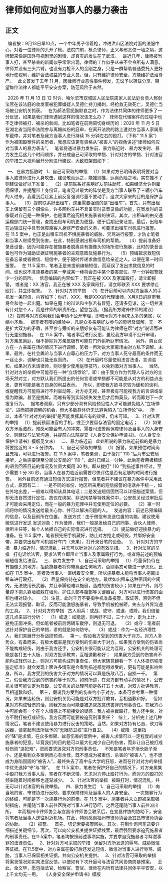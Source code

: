 # 律师如何应对当事人的暴力袭击
## 正文
 
编者按：9月13日早10点，一个中年男子带着枪，冲进洪山区法院对面的法服中心，对着一位律师的头开了枪。法院门前，枪杀律师，正义与邪恶仅一墙之隔，这听起来像是国外电视剧里的剧情，却真实的发生在了武汉。
 
最近几年，律师被当事人打，甚至杀害的新闻似乎常常出现，律师的工作似乎从来不会令所有人满意。律师并没有三头六臂，也没有刀枪不入的金刚之身，只是一群帮助普通委托人更好地行使权利，维护合法权益的专业人员。但，只有维护律师安全，方能维护法治尊严。
 
此文首发于去年 11 月，因律师行业恶性事件频发，无讼予以转载分享，期望每位法律人都能平平安安办案，防范风险于未然。
 

 
2020 年 11 月 13 日 12 时许，哈尔滨市双城区人民法院周家人民法庭负责人郝剑法官在该法庭的收发室被犯罪嫌疑人吴德仁持刀捅刺，经抢救无效死亡。吴德仁当场被公安机关抓获。
 
在为郝法官扼腕默哀之时，作为法律共同体的律师更多了一分反思，如果是我们律师遇到这样的情况该怎么办？
 
律师在代理案件的过程中也不乏律师被打、被杀的新闻，比如笔者在前两周切身经历的：2020 年 11 月 5 日在湖北省当阳市法院参与离婚纠纷的庭审，在离开法院的路上遭对方当事人家属用车截停，并对笔者及我方当事人进行持续 15 分钟左右的殴打。（下称“ 11.5 案”）
 
作为被围殴案件的亲历者，我想应该更有资格从“被害人”的视角讲述“律师如何应对当事人的暴力袭击”。
 
笔者将通过暴力发生前、暴力临近时、暴力发生时、暴力发生后这几个时间顺序，并分成自己可采取的举措、针对对方的举措、针对法官的举措三大视角展开分别进行建议，大致框架图如下：
 

 
一、在暴力酝酿时
 
1、自己可采取的举措
 
（1）如果对方已明确表明将要对当事人或律师进行人身攻击，建议敬而远之，能推则推，远离危险之地，实在推不了则建议做好以下准备；
 
（2）提前联系好亲朋好友前往助阵，如果经济允许则雇佣保镖，并提醒带上身份证。笔者见过最大的阵仗是我方当事人联系了三辆小汽车的人过来，我看到后赶紧上前反复强调尽量不要动手，这次大家来的目的是保护当事人。
 
（3）提前联系好出租车，这里需要强调的是“出租车”。首先，只有出租车上保留有三个摄像头，许多网约车并不具备实时录音录像的功能，在案发时的录像既对自己是一种保护，也是事后追究相关施暴者的铁证。其次，出租车的由交通运输部门统一管理，查找出租车司机更为便捷，便于后期记录证言。最后，出租车在运输过程中具有保障乘客人身财产安全的义务，可要求出租车司机进行报警。
 
在 11.5 案中，也正是出租车司机不惧施暴者的威胁、咒骂进行报警，才防止笔者和当事人继续受到伤害。在此，特别感谢出租车司机的帮助。
 
（4）提前准备好录音设备，因为可能存在被施暴者脱离具有摄像头的场所进行施暴，此时的录音设备也可作为辅助证据证明施暴者的主观意图及施暴行为。
 
（5）预编辑求救短信在备忘录或者微信、短信中，便于随时传递求救信息给亲近之人，以便在第一时间报警。
 
在 11.5 案中，笔者正是未提前编辑短信，而延误了发出求救信息的时间。谁也说不准施暴者的某一拳或某一棒将会击中某个要害部位，早一分钟报警就少一分的风险。
 
信息编辑的内容如下：我正在被 XXX 及家属殴打，请立即报警。
或者是：XX 法官，我正在被 XXX 及家属殴打，请立即联系 XXX 要求停止殴打，并立即报警。
 
2、针对对方的举措
 
（1）在开庭前可以向对方当事人的手机发一条短信，内容如下：你好，XXX，我是XXX的代理律师，X月X日的庭审我将会和他一起出庭。如果在庭上的辩论和主张若有冒犯，还请多见谅，这一切并没有针对您个人，而是律师的职责所在。望您包涵。（据我所方建锋律师的建议）
 
（2）提前与对方说明我们会申请不公开审理，即暗示对方不用来太多的亲属，以缩小矛盾。
 
据笔者有限的经验中，凡是众多亲朋好友参与的旁听及调解，无一不是扩大双方的矛盾，甚至参与旁听的亲朋好友有可能认为律师在帮“对方”说话而进行无差别施暴。
 
在 11.5 案中，笔者事后进行反思，虽经我方申请不公开审理，对方亲属离庭，但不排除对方亲属极有可能在门外偷听庭审情况。
 
另外，男女双方在一方亲属在场的情况下进行调解，笔者一再劝说大家离场由对方私下调解。未果，最终，在社会舆论与当事人自尊心的压力下，对方当事人死守最高的条件而无一丝让步，调解也只能无疾而终。
 
（3）在开庭时尽量使用法言法语，言词温和，如果对方未请律师，则尽量少使用庭审技巧，以免刺激对方当事人。
 
当然，针对对方的举措中可能存在一种“立场悖论”，即：由于我方作为代理人与对方的立场天然对立，对方默认我们所提出的任何言语或举措都不可能是从对方的利益点出发，更有可能是我方自身的利益表示。
 
所以，即使我方欲寻求较为缓和的谈判，或提醒我方可能将进行不利举动等，对方亦无视，甚至极有可能视我方的言语或举措为欺骗，甚至是挑衅。而唯有等到实际损失发生后才后悔莫及，转而筹划下一次报复行为。
 
据笔者观察，只有少部分具有风险预见性人才可能避免陷入“立场悖论”，进而把握调解的机会，但大多数群体仍无法避免陷入“立场悖论”中。
 
所以，本条“针对对方的举措”是否能发挥其应有的效果，仍未可知。
 
3、针对法官的举措
 
（1）提前预留法官的手机，或至少要留存法官的固定电话；
 
（2）如果双方矛盾激烈，预感可能会有大的冲突，需要司法警察保障律师及当事人的人身安全，则建议与法官沟通，并提前向法院提交《人身安全保护申请书》。（《人身安全保护申请书》模版见文末）
 
二、暴力临近前
 
此处所说的暴力临近前指的是暴力将要接近的 3 - 5 分钟内。
 
1、自己可采取的举措
 
（1）报警，如果预估时间尚且充裕，可以进行报警。在 11.5 案中，笔者亲测，由于拨打“ 110 ”后为市公安局接听，之后需要转至分局公安局的“ 110 ”，此时已经过一分钟，此后笔者用极精炼的语言回答目前的情况及位置大概用 30 秒。即从拨打“ 110 ”到描述事件经过，至少需要 1 分 30 秒，当事人在暴力临近前需要尽快评估是否有足够的时间进行报警。
 
另外目前还有通过短信方式进行报警，但笔者并不建议在暴力案件中采用此方式，原因有二：
 
一是不同的省份、地区所采用的短信报警的电话并不统一，如在外地出差，一般难以得知该具体电话；二是发送短信固然可以详细描述案情，但却无法自然进行定位，故仅在绑架、非法拘禁等特殊案件中，公安机关经过审批后才可能会采用定位，而在一般的暴力犯罪中并无使用定位的必要。
 
（2）第一时间将你的情况发送给最关心你、并可以解决问题的人。
 
发送内容：前述已预编辑的信息，以及目前所在位置。
发送方式：由于微信有发送位置的功能，建议使用微信进行发送
发送对象：作为律师，我们一般是发给自己的同事、合伙人律师、律所主任等，每个人依据自己的实际情况进行选择。
 
（3）提前做好迎接暴力的准备。在 11.5 案中，笔者预先把手机藏好，防止对方抢走或砸毁，并绑好安全带，并要求出租车司机锁好车门（未果），打开录音笔的设备。
 
2、针对对方的举措
 
暴力临近时，情况混乱，并无可以针对对方的有效举措。
 
3、针对法官的举措
 
打电话给法官，要求法官立即阻止当事人及家属殴打行为。或者将前述的预编辑短信发给法官。
 
三、暴力发生中
 
1、自己可采取的举措
 
（1）尽量保持待在有摄像头的地方，拒绝施暴者将你带离至任何地方，否则事态可能进一步恶化。比如在 11.5 案中，笔者及当事人一直绑着安全带，所以施暴者未能将当事人拖离出租车进行殴打。
 
（2）尽量保持待在安全的地方。最优如出租车这种密闭的空间内，无法使用长武器，并且拳脚也难以施展，造成的伤害较小；如果在户外，则尽量蹲下抱头靠墙或躲在墙角，护住头部与腹部等关键器官，对方可以进行伤害的面积也相对较小。
 
（3）注意，此时千万不要掏手机准备报警、取证等，否则不但无法实现报警、取证，反而可能激怒施暴者，导致手机被抢被砸，失去与外界沟通的工具。
 
2、针对对方的举措
 
古人用兵：或战、或守、或退、或降。我们借鉴这几点来进行分析：
 
（1）或退：如能退，则再好不过，三十六计，走为上计，避免正面冲突。但如笔者被前后两辆车截停，则退无可退。
 
（2）或守：笔者前述针对保护自己的举措，讲的就是如何防守。
 
（3）或战：作为一名经济理性人，我们来展开分析战损预测。
 
第一，假设我方受到的伤害大于对方。对方人多势众，有备而来，有极大概率是我方受到的伤害大于对方。如果我方受到的伤害尚不能构成轻伤，则由于我方还手，公安机关很可能认定为互殴，公安机关的处理可能是各打五十大板，对双方批评教育，互相道歉和好；
 
如果我方受到的伤害尚不能构成轻伤以上，则对方可能构成刑事责任，但大家随意翻看一下《人体损伤程度鉴定标准》就会发现上面许多情形是会看到描述都觉得难受的，更有可能是影响终身。所以，我方受到的伤害大于对方的情况可以算是伤敌八百，自损一千。
 
第二，假设我方受到的伤害约等于对方。如前所述，在双方都有动手的情况下，公安机关很可能认定为互殴，公安机关的处理可能是各打五十大板，对双方批评教育，互相道歉和好。
 
第三，假设我方受到的伤害约小于对方。本条可参考第一种情况，如果未达轻伤，则公安机关仍可能是对双方批评教育，互相道歉和好。
 
但如果对方构成轻伤的话，则我方反而可能要被追究故意伤害罪的刑事责任。在我方心中可能会有一个在个人情感上不能接受的疑惑：我方被拦截殴打，我方还手后，对方不耐打被打成轻伤，我方反而可能要被追究刑事责任？
 
综上，分析完上述几种情况后，笔者不建议使用暴力进行反击的策略。当然，如果对方持有匕首、砍刀等凶器，请拿起刑法所赋予的“无限防卫权”进行自卫。
 
（4）或降
 
这里指的“降”是求情，在众多绑架、故意伤害的案例中，被害人求情可以一定程度的减少施暴者的犯意。毕竟我们的目的是可以最大化减少自己的伤害，而非让自己被打成轻伤而“造犯规”，进而要求追究对方的刑事责任。
 
不知是笔者年岁渐长胆子渐小，还是看到众多案例而心有余悸，既不想成为被重伤、杀害的“被害人”，也不想成为身陷囹圄的“被告人”，最终失去了高中与大学的狂怒，进而在针对对方的举措中优先选择“守”与“降”。
 
在 11.5 案中，笔者在保护好自己的情况下，对方亲属集中殴打我方当事人后，笔者在不断求情，乞求对方停止殴打行为，而对方的殴打的频率随着时间推移也逐渐减少。
 
3、针对法官的举措
 
被殴打时，情况混乱，并无可以针对法官的有效举措。
 
四、暴力发生后
 
1、自己可采取的举措
 
（1）向当地的省、市律协进行反映，要求保障律师及当事人的人身安全。
 
一次施暴行为的终结，可能是下一次施暴行为的前奏。在 11.5 案中，施暴者并未立即被采取强制措施，并尾随当事人前往医院对当事人进行恐吓，之后还尾随当事人前往派出所。
 
幸而福州市律师协会与宜昌市律师协会联系后，在宜昌律协的协助下，安全将笔者及当事人送往附近机场。在此，特别感谢福州市律师协会及宜昌市律师协会的协助。
 
（2）报警。
 
首先，切记索要报警回执，其次，在制作询问笔录要详细描述关键细节，再次，可以向公安机关提供证据线索，最后强烈要求追究施暴者的刑事责任。在11.5案中，笔者均按照前述事项实施，并要求追究施暴者寻衅滋事罪的法律责任。
 
2、针对对方可采取的举措
 
保留对方所发送的辱骂、威胁微信等证据。在11.5案中，对方亲属在殴打后还发送短信、微信对当事人进行辱骂、威胁，当事人已保留相关证据，并向公安机关提供。
 
3、针对法官可采取的举措
 
将案发情况如实向法官反馈，以便如有下次开庭可与法官共同协商防暴预案。
 
至此，全文毕，愿包括法官、检察官、警官、律师在内所有法律共同体平平安安，以上千文均无一用。
 
《人身安全保护申请书》模版

 
